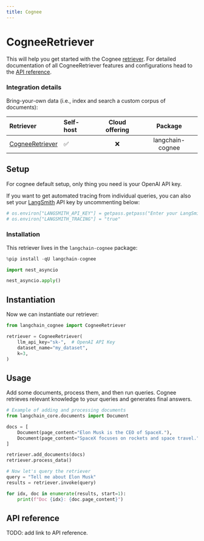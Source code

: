 ```yaml
---
title: Cognee
---
```


# CogneeRetriever

This will help you get started with the Cognee [retriever](/oss/python/langchain/retrieval). For detailed documentation of all CogneeRetriever features and configurations head to the [API reference](https://python.langchain.com/api_reference/community/retrievers/langchain_community.retrievers.cognee.CogneeRetriever.html).

### Integration details

Bring-your-own data (i.e., index and search a custom corpus of documents):

| Retriever | Self-host | Cloud offering | Package |
| :--- | :--- | :---: | :---: |
[CogneeRetriever](https://python.langchain.com/api_reference/community/retrievers/langchain_community.retrievers.cognee.CogneeRetriever.html) | ✅ | ❌ | langchain-cognee |

## Setup

For cognee default setup, only thing you need is your OpenAI API key.

If you want to get automated tracing from individual queries, you can also set your [LangSmith](https://docs.smith.langchain.com/) API key by uncommenting below:

```python
# os.environ["LANGSMITH_API_KEY"] = getpass.getpass("Enter your LangSmith API key: ")
# os.environ["LANGSMITH_TRACING"] = "true"
```

### Installation

This retriever lives in the `langchain-cognee` package:

```python
%pip install -qU langchain-cognee
```

```python
import nest_asyncio

nest_asyncio.apply()
```

## Instantiation

Now we can instantiate our retriever:

```python
from langchain_cognee import CogneeRetriever

retriever = CogneeRetriever(
    llm_api_key="sk-",  # OpenAI API Key
    dataset_name="my_dataset",
    k=3,
)
```

## Usage

Add some documents, process them, and then run queries. Cognee retrieves relevant knowledge to your queries and generates final answers.

```python
# Example of adding and processing documents
from langchain_core.documents import Document

docs = [
    Document(page_content="Elon Musk is the CEO of SpaceX."),
    Document(page_content="SpaceX focuses on rockets and space travel."),
]

retriever.add_documents(docs)
retriever.process_data()

# Now let's query the retriever
query = "Tell me about Elon Musk"
results = retriever.invoke(query)

for idx, doc in enumerate(results, start=1):
    print(f"Doc {idx}: {doc.page_content}")
```

## API reference

TODO: add link to API reference.
